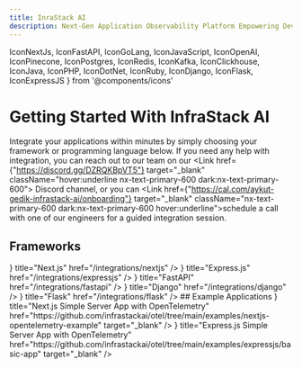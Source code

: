 ```yaml
---
title: InraStack AI
description: Next-Gen Application Observability Platform Empowering Developers and Modern Dev Teams Throughout Their Development and Deployment Journey.
---
```


IconNextJs, IconFastAPI, IconGoLang, IconJavaScript, IconOpenAI, 
IconPinecone, IconPostgres, IconRedis, IconKafka, 
IconClickhouse, IconJava, IconPHP, IconDotNet, IconRuby, IconDjango, IconFlask, IconExpressJS } from '@components/icons'



# Getting Started With InfraStack AI
Integrate your applications within minutes by simply choosing your framework or programming language below.
If you need any help with integration, you can reach out to our team on our <Link href={"https://discord.gg/DZRQKBpVT5"} target="_blank" className="hover:underline nx-text-primary-600 dark:nx-text-primary-600"><IconDiscord className="w-4 h-4 inline" /> Discord channel</Link>, or you can <Link href={"https://cal.com/aykut-gedik-infrastack-ai/onboarding"} target="_blank" className="nx-text-primary-600 dark:nx-text-primary-600 hover:underline">schedule a call</Link> with one of our engineers for a guided integration session.


## Frameworks
<Cards>
  <Card icon={<IconNextJs className="w-16 h-16" />} title="Next.js" href="/integrations/nextjs" />
  <Card icon={<IconExpressJS className="w-16 h-16" />} title="Express.js" href="/integrations/expressjs" />
  <Card icon={<IconFastAPI className="w-16 h-16" />} title="FastAPI" href="/integrations/fastapi" />
  <Card icon={<IconDjango className="w-16 h-16" />} title="Django" href="/integrations/django" />
  <Card icon={<IconFlask className="w-16 h-16" />} title="Flask" href="/integrations/flask" />
</Cards>
## Example Applications
<Cards>
  <Card icon={<Code className="w-6 h-6" />} title="Next.js Simple Server App with OpenTelemetry" href="https://github.com/infrastackai/otel/tree/main/examples/nextjs-opentelemetry-example" target="_blank" />
  <Card icon={<Code className="w-6 h-6" />} title="Express.js Simple Server App with OpenTelemetry" href="https://github.com/infrastackai/otel/tree/main/examples/expressjs/basic-app" target="_blank" />
</Cards>

